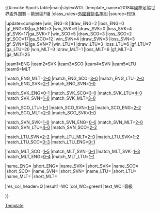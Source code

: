 {{#invoke:Sports table|main|style=WDL
|template_name=2018年國際足協世界盃外圍賽 – 歐洲區F組
|class_rules=[[2018年國際足協世界盃外圍賽#排名準則|外圍賽排名準則]]
|source=[https://www.fifa.com/worldcup/preliminaries/europe/group=276497/index.html FIFA]

<!--UPDATE standings below (including date)-->
|update=complete
|win_ENG=8 |draw_ENG=2 |loss_ENG=0 |gf_ENG=18|ga_ENG=3
|win_SVK=6 |draw_SVK=0 |loss_SVK=4 |gf_SVK=17|ga_SVK=7
|win_SCO=5 |draw_SCO=3 |loss_SCO=2 |gf_SCO=17|ga_SCO=12
|win_SVN=4 |draw_SVN=3 |loss_SVN=3 |gf_SVN=12|ga_SVN=7
|win_LTU=1 |draw_LTU=3 |loss_LTU=6 |gf_LTU=7 |ga_LTU=20
|win_MLT=0 |draw_MLT=1 |loss_MLT=9 |gf_MLT=3 |ga_MLT=25

<!--UPDATE positions below (check tiebreakers)-->
|team1=ENG |team2=SVK |team3=SCO |team4=SVN |team5=LTU |team6=MLT

<!--Update results below-->
|match_ENG_MLT=[[2018年國際足協世界盃外圍賽 – 歐洲區F組#England v Malta|2–0]]
|match_ENG_SCO=[[2018年國際足協世界盃外圍賽 – 歐洲區F組#England v Scotland|3–0]]
|match_ENG_LTU=[[2018年國際足協世界盃外圍賽 – 歐洲區F組#England v Lithuania|2–0]]
|match_ENG_SVK=[[2018年國際足協世界盃外圍賽 – 歐洲區F組#England v Slovakia|2–1]]
|match_ENG_SVN=[[2018年國際足協世界盃外圍賽 – 歐洲區F組#England v Slovenia|1–0]]

|match_SVK_ENG=[[2018年國際足協世界盃外圍賽 – 歐洲區F組#Slovakia v England|0–1]]
|match_SVK_SCO=[[2018年國際足協世界盃外圍賽 – 歐洲區F組#Slovakia v Scotland|3–0]]
|match_SVK_LTU=[[2018年國際足協世界盃外圍賽 – 歐洲區F組#Slovakia v Lithuania|4–0]]
|match_SVK_SVN=[[2018年國際足協世界盃外圍賽 – 歐洲區F組#Slovakia v Slovenia|1–0]]
|match_SVK_MLT=[[2018年國際足協世界盃外圍賽 – 歐洲區F組#Slovakia v Malta|3–0]]

|match_SCO_LTU=[[2018年國際足協世界盃外圍賽 – 歐洲區F組#Scotland v Lithuania|1–1]]
|match_SCO_SVN=[[2018年國際足協世界盃外圍賽 – 歐洲區F組#Scotland v Slovenia|1–0]]
|match_SCO_ENG=[[2018年國際足協世界盃外圍賽 – 歐洲區F組#Scotland v England|2–2]]
|match_SCO_MLT=[[2018年國際足協世界盃外圍賽 – 歐洲區F組#Scotland v Malta|2–0]]
|match_SCO_SVK=[[2018年國際足協世界盃外圍賽 – 歐洲區F組#Scotland v Slovakia|1–0]]

|match_SVN_SVK=[[2018年國際足協世界盃外圍賽 – 歐洲區F組#Slovenia v Slovakia|1–0]]
|match_SVN_ENG=[[2018年國際足協世界盃外圍賽 – 歐洲區F組#Slovenia v England|0–0]]
|match_SVN_MLT=[[2018年國際足協世界盃外圍賽 – 歐洲區F組#Slovenia v Malta|2–0]]
|match_SVN_LTU=[[2018年國際足協世界盃外圍賽 – 歐洲區F組#Slovenia v Lithuania|4–0]]
|match_SVN_SCO=[[2018年國際足協世界盃外圍賽 – 歐洲區F組#Slovenia v Scotland|2–2]]

|match_LTU_SVN=[[2018年國際足協世界盃外圍賽 – 歐洲區F組#Lithuania v Slovenia|2–2]]
|match_LTU_MLT=[[2018年國際足協世界盃外圍賽 – 歐洲區F組#Lithuania v Malta|2–0]]
|match_LTU_SVK=[[2018年國際足協世界盃外圍賽 – 歐洲區F組#Lithuania v Slovakia|1–2]]
|match_LTU_SCO=[[2018年國際足協世界盃外圍賽 – 歐洲區F組#Lithuania v Scotland|0–3]]
|match_LTU_ENG=[[2018年國際足協世界盃外圍賽 – 歐洲區F組#Lithuania v England|0–1]]

|match_MLT_SCO=[[2018年國際足協世界盃外圍賽 – 歐洲區F組#Malta v Scotland|1–5]]
|match_MLT_SVN=[[2018年國際足協世界盃外圍賽 – 歐洲區F組#Malta v Slovenia|0–1]]
|match_MLT_SVK=[[2018年國際足協世界盃外圍賽 – 歐洲區F組#Malta v Slovakia|1–3]]
|match_MLT_ENG=[[2018年國際足協世界盃外圍賽 – 歐洲區F組#Malta v England|0–4]]
|match_MLT_LTU=[[2018年國際足協世界盃外圍賽 – 歐洲區F組#Malta v Lithuania|1–1]]

<!-- NOTE: USE fb TEMPLATE FOR NAME AND flagdeco FOR SHORT-->
|name_ENG={{fb|ENG}} |short_ENG={{flagdeco|ENG}}
|name_SVK={{fb|SVK}} |short_SVK={{flagdeco|SVK}}
|name_SCO={{fb|SCO}} |short_SCO={{flagdeco|SCO}}
|name_SVN={{fb|SVN}} |short_SVN={{flagdeco|SVN}}
|name_LTU={{fb|LTU}} |short_LTU={{flagdeco|LTU}}
|name_MLT={{fb|MLT}} |short_MLT={{flagdeco|MLT}}

<!--Update qualifications below-->
|res_col_header=Q
|result1=WC
|col_WC=green1  |text_WC=晉級{{nobreak|[[2018年國際足協世界盃]]}}

}}<noinclude>
[[Category:2018年國際足協世界盃外圍賽|Template]]
</noinclude>